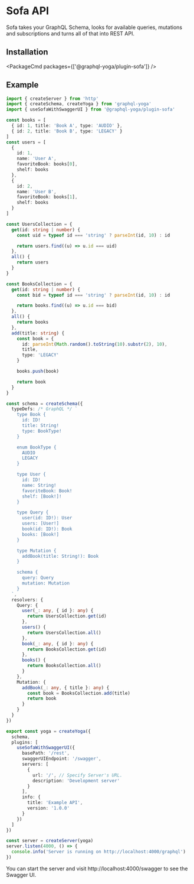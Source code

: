
# Sofa API

Sofa takes your GraphQL Schema, looks for available queries, mutations and subscriptions and turns all of that into REST API.

## Installation

<PackageCmd packages={['@graphql-yoga/plugin-sofa']} />

## Example

```ts filename="server.ts"
import { createServer } from 'http'
import { createSchema, createYoga } from 'graphql-yoga'
import { useSofaWithSwaggerUI } from '@graphql-yoga/plugin-sofa'

const books = [
  { id: 1, title: 'Book A', type: 'AUDIO' },
  { id: 2, title: 'Book B', type: 'LEGACY' }
]
const users = [
  {
    id: 1,
    name: 'User A',
    favoriteBook: books[0],
    shelf: books
  },
  {
    id: 2,
    name: 'User B',
    favoriteBook: books[1],
    shelf: books
  }
]

const UsersCollection = {
  get(id: string | number) {
    const uid = typeof id === 'string' ? parseInt(id, 10) : id

    return users.find((u) => u.id === uid)
  },
  all() {
    return users
  }
}

const BooksCollection = {
  get(id: string | number) {
    const bid = typeof id === 'string' ? parseInt(id, 10) : id

    return books.find((u) => u.id === bid)
  },
  all() {
    return books
  },
  add(title: string) {
    const book = {
      id: parseInt(Math.random().toString(10).substr(2), 10),
      title,
      type: 'LEGACY'
    }

    books.push(book)

    return book
  }
}

const schema = createSchema({
  typeDefs: /* GraphQL */ `
    type Book {
      id: ID!
      title: String!
      type: BookType!
    }

    enum BookType {
      AUDIO
      LEGACY
    }

    type User {
      id: ID!
      name: String!
      favoriteBook: Book!
      shelf: [Book!]!
    }

    type Query {
      user(id: ID!): User
      users: [User!]
      book(id: ID!): Book
      books: [Book!]
    }

    type Mutation {
      addBook(title: String!): Book
    }

    schema {
      query: Query
      mutation: Mutation
    }
  `,
  resolvers: {
    Query: {
      user(_: any, { id }: any) {
        return UsersCollection.get(id)
      },
      users() {
        return UsersCollection.all()
      },
      book(_: any, { id }: any) {
        return BooksCollection.get(id)
      },
      books() {
        return BooksCollection.all()
      }
    },
    Mutation: {
      addBook(_: any, { title }: any) {
        const book = BooksCollection.add(title)
        return book
      }
    }
  }
})

export const yoga = createYoga({
  schema,
  plugins: [
    useSofaWithSwaggerUI({
      basePath: '/rest',
      swaggerUIEndpoint: '/swagger',
      servers: [
        {
          url: '/', // Specify Server's URL.
          description: 'Development server'
        }
      ],
      info: {
        title: 'Example API',
        version: '1.0.0'
      }
    })
  ]
})

const server = createServer(yoga)
server.listen(4000, () => {
  console.info('Server is running on http://localhost:4000/graphql')
})
```

You can start the server and visit http://localhost:4000/swagger to see the Swagger UI.
